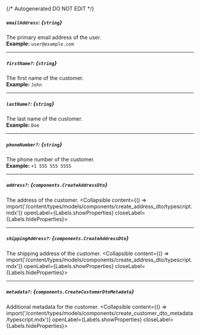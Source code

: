 {/* Autogenerated DO NOT EDIT  */}

##### `emailAddress`: *{`string`}*
The primary email address of the user.
<br/>
**Example:** `user@example.com`

---
##### `firstName?`: *{`string`}*
The first name of the customer.
<br/>
**Example:** `John`

---
##### `lastName?`: *{`string`}*
The last name of the customer.
<br/>
**Example:** `Doe`

---
##### `phoneNumber?`: *{`string`}*
The phone number of the customer.
<br/>
**Example:** `+1 555 555 5555`

---
##### `address?`: *{`components.CreateAddressDto`}*
The address of the customer.
<Collapsible content={() => import('/content/types/models/components/create_address_dto/typescript.mdx')} openLabel={Labels.showProperties} closeLabel={Labels.hideProperties}>
</Collapsible>

---
##### `shippingAddress?`: *{`components.CreateAddressDto`}*
The shipping address of the customer.
<Collapsible content={() => import('/content/types/models/components/create_address_dto/typescript.mdx')} openLabel={Labels.showProperties} closeLabel={Labels.hideProperties}>
</Collapsible>

---
##### `metadata?`: *{`components.CreateCustomerDtoMetadata`}*
Additional metadata for the  customer.
<Collapsible content={() => import('/content/types/models/components/create_customer_dto_metadata/typescript.mdx')} openLabel={Labels.showProperties} closeLabel={Labels.hideProperties}>
</Collapsible>


